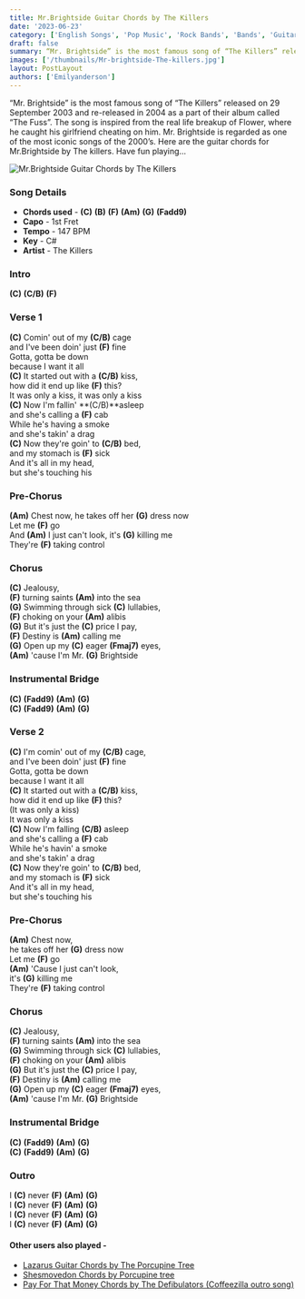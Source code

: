 ```yaml
---
title: Mr.Brightside Guitar Chords by The Killers
date: '2023-06-23'
category: ['English Songs', 'Pop Music', 'Rock Bands', 'Bands', 'Guitar Chords']
draft: false
summary: “Mr. Brightside” is the most famous song of “The Killers” released on 29 September 2003 and re-released in 2004 as a part of their album called “The Fuss”. The song is inspired from the real life breakup of Flower, where he caught his girlfriend cheating on him. Mr. Brightside is regarded as one of the most iconic songs of the 2000’s. Here are the guitar chords for Mr.Brightside by The killers. Have fun playing…
images: ['/thumbnails/Mr-brightside-The-killers.jpg']
layout: PostLayout
authors: ['Emilyanderson']
---
```


“Mr. Brightside” is the most famous song of “The Killers” released on 29 September 2003 and re-released in 2004 as a part of their album called “The Fuss”. The song is inspired from the real life breakup of Flower, where he caught his girlfriend cheating on him. Mr. Brightside is regarded as one of the most iconic songs of the 2000’s. Here are the guitar chords for Mr.Brightside by The killers. Have fun playing…

![Mr.Brightside Guitar Chords by The Killers](/thumbnails/Mr-brightside-The-killers.jpg)

### Song Details

- **Chords used** - **(C)** **(B)** **(F)** **(Am)** **(G)** **(Fadd9)**
- **Capo** - 1st Fret
- **Tempo** - 147 BPM
- **Key** - C#
- **Artist** - The Killers

### Intro

**(C)** **(C/B)** **(F)**

### Verse 1

**(C)** Comin' out of my **(C/B)** cage\
and I've been doin' just **(F)** fine\
Gotta, gotta be down\
because I want it all\
**(C)** It started out with a **(C/B)** kiss,\
how did it end up like **(F)** this?\
It was only a kiss, it was only a kiss\
**(C)** Now I'm fallin' **(C/B)**asleep\
and she's calling a **(F)** cab\
While he's having a smoke\
and she's takin' a drag\
**(C)** Now they're goin' to **(C/B)** bed,\
and my stomach is **(F)** sick\
And it's all in my head,\
but she's touching his

### Pre-Chorus

**(Am)** Chest now, he takes off her **(G)** dress now\
Let me **(F)** go\
And **(Am)** I just can't look, it's **(G)** killing me\
They're **(F)** taking control

### Chorus

**(C)** Jealousy,\
**(F)** turning saints **(Am)** into the sea\
**(G)** Swimming through sick **(C)** lullabies,\
**(F)** choking on your **(Am)** alibis\
**(G)** But it's just the **(C)** price I pay,\
**(F)** Destiny is **(Am)** calling me\
**(G)** Open up my **(C)** eager **(Fmaj7)** eyes,\
**(Am)** 'cause I'm Mr. **(G)** Brightside

### Instrumental Bridge

**(C)** **(Fadd9)** **(Am)** **(G)**\
**(C)** **(Fadd9)** **(Am)** **(G)**

### Verse 2

**(C)** I'm comin' out of my **(C/B)** cage,\
and I've been doin' just **(F)** fine\
Gotta, gotta be down\
because I want it all\
**(C)** It started out with a **(C/B)** kiss,\
how did it end up like **(F)** this?\
(It was only a kiss)\
It was only a kiss\
**(C)** Now I'm falling **(C/B)** asleep\
and she's calling a **(F)** cab\
While he's havin' a smoke\
and she's takin' a drag\
**(C)** Now they're goin' to **(C/B)** bed,\
and my stomach is **(F)** sick\
And it's all in my head,\
but she's touching his

### Pre-Chorus

**(Am)** Chest now,\
he takes off her **(G)** dress now\
Let me **(F)** go\
**(Am)** 'Cause I just can't look,\
it's **(G)** killing me\
They're **(F)** taking control

### Chorus

**(C)** Jealousy,\
**(F)** turning saints **(Am)** into the sea\
**(G)** Swimming through sick **(C)** lullabies,\
**(F)** choking on your **(Am)** alibis\
**(G)** But it's just the **(C)** price I pay,\
**(F)** Destiny is **(Am)** calling me\
**(G)** Open up my **(C)** eager **(Fmaj7)** eyes,\
**(Am)** 'cause I'm Mr. **(G)** Brightside

### Instrumental Bridge

**(C)** **(Fadd9)** **(Am)** **(G)**\
**(C)** **(Fadd9)** **(Am)** **(G)**

### Outro

I **(C)** never **(F)** **(Am)** **(G)**\
I **(C)** never **(F)** **(Am)** **(G)**\
I **(C)** never **(F)** **(Am)** **(G)**\
I **(C)** never **(F)** **(Am)** **(G)**

#### Other users also played -

- [Lazarus Guitar Chords by The Porcupine Tree](https://www.chordsco.com/chords/lazarus-guitar-chords-by-the-porcupine-tree)
- [Shesmovedon Chords by Porcupine tree](https://www.chordsco.com/chords/shesmovedon-chords-by-porcupine-tree)
- [Pay For That Money Chords by The Defibulators (Coffeezilla outro song)](https://www.chordsco.com/chords/pay-for-that-money-chords-by-the-defibulators-coffeezilla-outro-song)
